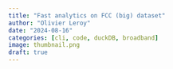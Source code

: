 ```yaml
---
title: "Fast analytics on FCC (big) dataset"
author: "Olivier Leroy"
date: "2024-08-16"
categories: [cli, code, duckDB, broadband]
image: thumbnail.png
draft: true
---
```


